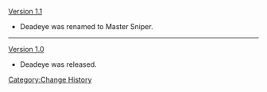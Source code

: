 [[Version 1.1]]
* Deadeye {{Not a typo|Di|ck}} was renamed to Master Sniper.
----
[[Version 1.0]]
* Deadeye {{Not a typo|Di|ck}} was released.
<noinclude>[[Category:Change History]]</noinclude>